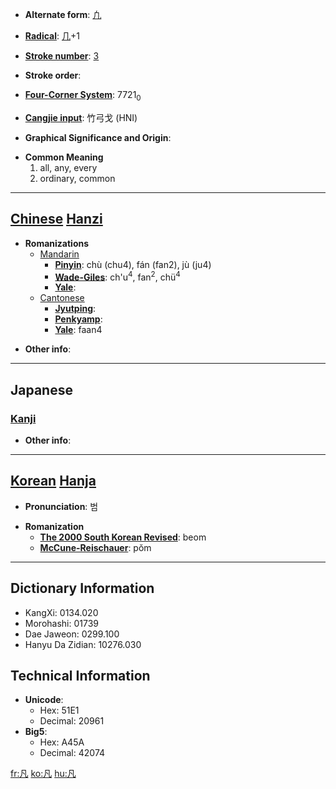 * '''Alternate form''': [[凢]]

* '''[[Wiktionary:Chinese radical index| Radical]]''': [[Wiktionary:Chinese radical index 几|几]]+1

* '''[[Wiktionary:Chinese total strokes index|Stroke number]]''': [[Wiktionary:Chinese total strokes index 3|3]]

* '''Stroke order''': 

* '''[[Wiktionary:Chinese four corner index|Four-Corner System]]''': 7721<sub>0</sub>

* '''[[Wiktionary:Chinese Cangjie index|Cangjie input]]''': 竹弓戈 (HNI)

* '''Graphical Significance and Origin''': 

* '''Common Meaning'''
*#all, any, every
*# ordinary, common


----

== [[Chinese]] [[Hanzi]] ==

* '''Romanizations'''
** [[Mandarin]]
*** '''[[Pinyin]]''': chù (chu4), fán (fan2), jù (ju4)
*** '''[[Wade-Giles]]''': ch'u<sup>4</sup>, fan<sup>2</sup>, chü<sup>4</sup>
*** '''[[Yale]]''': 
**[[Cantonese]]
***'''[[Jyutping]]''':
***'''[[Penkyamp]]''': 
***'''[[Yale]]''': faan4

* '''Other info''': 

----

==Japanese==
===[[Kanji]]===
{{kanji|on readings=[[ぼん]] (bon), [[はん]] (han)
|kun readings=[[すべて]] (subete), [[およそ]] (oyoso)
}}

* '''Other info''':  

----

== [[Korean]] [[Hanja]] ==

* '''Pronunciation''': 범

* '''Romanization'''
** '''[[The 2000 South Korean Revised Romanization|The 2000 South Korean Revised]]''': beom
** '''[[McCune-Reischauer]]''': pŏm

----

== Dictionary Information ==

* KangXi: 0134.020
* Morohashi: 01739
* Dae Jaweon: 0299.100
* Hanyu Da Zidian: 10276.030

== Technical Information ==

* '''Unicode''':
** Hex: 51E1
** Decimal: 20961
* '''Big5''':
** Hex: A45A
** Decimal: 42074

[[fr:凡]]
[[ko:凡]]
[[hu:凡]]